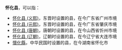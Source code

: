 '''怀化县'''，可以指：
*[[怀化县_(义熙)|怀化县 (义熙)]]，东晋时设置的县，在今广东省广州市境
*[[怀化县_(元熙)|怀化县 (元熙)]]，东晋时设置的县，在今广东省肇庆市境
*[[怀化县_(唐朝)|怀化县 (唐朝)]]，唐朝时设置的县，在今山西省忻州市境
*[[怀化县_(辽朝)|怀化县 (辽朝)]]，辽朝时设置的县，在今辽宁省大连市境
*[[懷化縣|懷化縣]]，中华民国时设置的县，在今湖南省怀化市

{{Disambiguation|H|Cat=三字中国县名消歧义}}